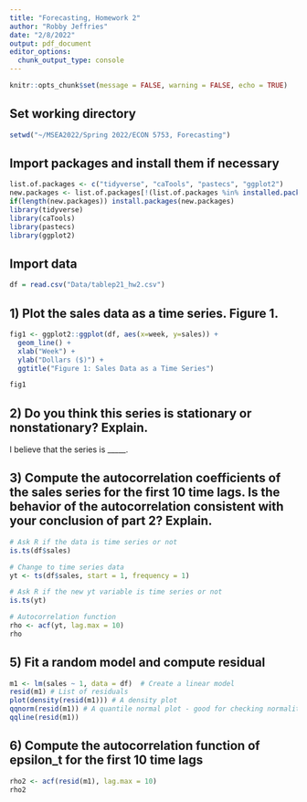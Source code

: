 ```yaml
---
title: "Forecasting, Homework 2"
author: "Robby Jeffries"
date: "2/8/2022"
output: pdf_document
editor_options: 
  chunk_output_type: console
---
```


```r
knitr::opts_chunk$set(message = FALSE, warning = FALSE, echo = TRUE)
```

## Set working directory

```r
setwd("~/MSEA2022/Spring 2022/ECON 5753, Forecasting")
```

## Import packages and install them if necessary

```r
list.of.packages <- c("tidyverse", "caTools", "pastecs", "ggplot2")
new.packages <- list.of.packages[!(list.of.packages %in% installed.packages()[,"Package"])]
if(length(new.packages)) install.packages(new.packages)
library(tidyverse)
library(caTools)
library(pastecs)
library(ggplot2)
```

## Import data

```r
df = read.csv("Data/tablep21_hw2.csv")
```

## 1) Plot the sales data as a time series. Figure 1.

```r
fig1 <- ggplot2::ggplot(df, aes(x=week, y=sales)) +
  geom_line() +
  xlab("Week") +
  ylab("Dollars ($)") +
  ggtitle("Figure 1: Sales Data as a Time Series")

fig1
```

## 2) Do you think this series is stationary or nonstationary? Explain.

I believe that the series is _____.



## 3) Compute the autocorrelation coefficients of the sales series for the first 10 time lags. Is the behavior of the autocorrelation consistent with your conclusion of part 2? Explain.

```r
# Ask R if the data is time series or not
is.ts(df$sales)

# Change to time series data
yt <- ts(df$sales, start = 1, frequency = 1)

# Ask R if the new yt variable is time series or not
is.ts(yt)

# Autocorrelation function 
rho <- acf(yt, lag.max = 10)
rho
```

## 5) Fit a random model and compute residual

```r
m1 <- lm(sales ~ 1, data = df)  # Create a linear model
resid(m1) # List of residuals
plot(density(resid(m1))) # A density plot
qqnorm(resid(m1)) # A quantile normal plot - good for checking normality
qqline(resid(m1))
```

## 6) Compute the autocorrelation function of epsilon_t for the first 10 time lags

```r
rho2 <- acf(resid(m1), lag.max = 10)
rho2
```

